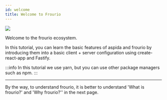 ```yaml
---
id: welcome
title: Welcome to Frourio
---
```


<div style={{ textAlign: 'center', padding: '16px' }}>
  <img src="/images/logo.svg" style={{ width: 300 }} />
</div>

Welcome to the frourio ecosystem.

In this tutorial, you can learn the basic features of aspida and frourio by introducing them into a basic client + server configuration using create-react-app and Fastify.

:::info
In this tutorial we use yarn, but you can use other package managers such as npm.
:::

---

By the way, to understand frourio, it is better to understand 'What is frourio?' and 'Why frourio?'' in the next page.
